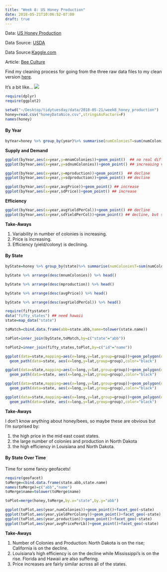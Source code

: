 ```yaml
---
title: "Week 8: US Honey Production"
date: 2018-05-21T10:06:52-07:00
draft: true
---
```


Data: [US Honey Production](https://github.com/rfordatascience/tidytuesday/blob/master/data/week8_honey_production.zip) 

Data Source: [USDA](http://usda.mannlib.cornell.edu/MannUsda/viewDocumentInfo.do?documentID=1520)

Data Source:[Kaggle.com](https://www.kaggle.com/jessicali9530/honey-production) 

Article: [Bee Culture](http://www.beeculture.com/u-s-honey-industry-report-2016/)

Find my cleaning process for going from the three raw data files to my clean version [here](https://github.com/sastoudt/tidytuesday/blob/master/week8/honey_clean.R).

It's a bit like...
![](https://media.giphy.com/media/mzJMYiKAHF1aE/giphy.gif)

```r
require(dplyr)
require(ggplot2)

setwd("~/Desktop/tidytuesday/data/2018-05-21/week8_honey_production")
honey=read.csv("honeyDataNice.csv",stringsAsFactors=F)
names(honey)
```

#### By Year

```r
byYear=honey %>% group_by(year)%>% summarise(numColoniesT=sum(numColonies),productionT=sum(production),avgPrice=mean(avgPricePerLb),sdPrice=sd(avgPricePerLb),avgYieldPerCol=mean(yieldPerColony),sdYieldPerCol=sd(yieldPerColony),mnumColonies=mean(numColonies),mproduction=mean(production),sdnumColonies=sd(numColonies),sdproduction=sd(production))
```

**Supply and Demand**

```r
ggplot(byYear,aes(x=year,y=mnumColonies))+geom_point()  ## no real difference, scale is narrow
ggplot(byYear,aes(x=year,y=sdnumColonies))+geom_point() ## increasing variability

ggplot(byYear,aes(x=year,y=mproduction))+geom_point()  ## decline
ggplot(byYear,aes(x=year,y=sdproduction))+geom_point() ## decline

ggplot(byYear,aes(x=year,avgPrice))+geom_point() ## increase
ggplot(byYear,aes(x=year,sdPrice))+geom_point() ## increase
```

**Efficiency**

```r
ggplot(byYear,aes(x=year,avgYieldPerCol))+geom_point() ## decline
ggplot(byYear,aes(x=year,sdYieldPerCol))+geom_point() ## decline, but small absolute change
```

**Take-Aways**

1. Variability in number of colonies is increasing.
2. Price is increasing.
3. Efficiency (yield/colony) is declining.


#### By State

```r
byState=honey %>% group_by(state)%>% summarise(numColoniesT=sum(numColonies),productionT=sum(production),avgPrice=mean(avgPricePerLb),sdPrice=sd(avgPricePerLb),avgYieldPerCol=mean(yieldPerColony),sdYieldPerCol=sd(yieldPerColony),mnumColonies=mean(numColonies),mproduction=mean(production),sdnumColonies=sd(numColonies),sdproduction=sd(production))

byState %>% arrange(desc(mnumColonies)) %>% head()

byState %>% arrange(desc(mproduction)) %>% head()

byState %>% arrange(desc(avgPrice)) %>% head()

byState %>% arrange(desc(avgYieldPerCol)) %>% head()
```

```r
require(fiftystater)
data("fifty_states") ## need hawaii
state=map_data("state")

toMatch=cbind.data.frame(abb=state.abb,name=tolower(state.name))

toPlot=inner_join(byState,toMatch,by=c("state"="abb"))

toPlot2=inner_join(fifty_states,toPlot,by=c("id"="name"))

ggplot(data=state,mapping=aes(x=long,y=lat,group=group))+geom_polygon(data=toPlot2,aes(fill=avgPrice))+scale_fill_distiller(palette="Spectral")+theme_void()+
  geom_path(data=state, aes(x=long,y=lat,group=group),color="black") 

ggplot(data=state,mapping=aes(x=long,y=lat,group=group))+geom_polygon(data=toPlot2,aes(fill=mnumColonies))+scale_fill_distiller(palette="Spectral")+theme_void()+
  geom_path(data=state, aes(x=long,y=lat,group=group),color="black") 

ggplot(data=state,mapping=aes(x=long,y=lat,group=group))+geom_polygon(data=toPlot2,aes(fill=mproduction))+scale_fill_distiller(palette="Spectral")+theme_void()+
  geom_path(data=state, aes(x=long,y=lat,group=group),color="black") 

ggplot(data=state,mapping=aes(x=long,y=lat,group=group))+geom_polygon(data=toPlot2,aes(fill=avgYieldPerCol))+scale_fill_distiller(palette="Spectral")+theme_void()+
  geom_path(data=state, aes(x=long,y=lat,group=group),color="black") 

```

**Take-Aways**

I don't know anything about honey/bees, so maybe these are obvious but I'm surprised by:

1. the high price in the mid east coast states.
2. the large number of colonies and production in North Dakota
3. the high efficiency in Louisiana and North Dakota.


#### By State Over Time

Time for some fancy geofacets!

```r
require(geofacet)
toMerge=cbind.data.frame(state.abb,state.name)
names(toMerge)=c("abb","name")
toMerge$name=tolower(toMerge$name)

toPlot=merge(honey,toMerge,by.x="state",by.y="abb")

ggplot(toPlot,aes(year,numColonies))+geom_point()+facet_geo(~state)
ggplot(toPlot,aes(year,yieldPerColony))+geom_point()+facet_geo(~state)
ggplot(toPlot,aes(year,production))+geom_point()+facet_geo(~state)
ggplot(toPlot,aes(year,avgPricePerLb))+geom_point()+facet_geo(~state)


```

**Take-Aways**

1. Number of Colonies and Production: North Dakota is on the rise; California is on the decline.
2. Louisiana's high efficiency is on the decline while Mississippi's is on the rise. Florida and Hawaii are also suffering.
3. Price increases are fairly similar across all of the states.

